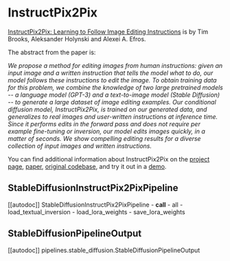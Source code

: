 <!--Copyright 2023 The HuggingFace Team. All rights reserved.

Licensed under the Apache License, Version 2.0 (the "License"); you may not use this file except in compliance with
the License. You may obtain a copy of the License at

http://www.apache.org/licenses/LICENSE-2.0

Unless required by applicable law or agreed to in writing, software distributed under the License is distributed on
an "AS IS" BASIS, WITHOUT WARRANTIES OR CONDITIONS OF ANY KIND, either express or implied. See the License for the
specific language governing permissions and limitations under the License.
-->

# InstructPix2Pix

[InstructPix2Pix: Learning to Follow Image Editing Instructions](https://huggingface.co/papers/2211.09800) is by Tim Brooks, Aleksander Holynski and Alexei A. Efros.

The abstract from the paper is:

*We propose a method for editing images from human instructions: given an input image and a written instruction that tells the model what to do, our model follows these instructions to edit the image. To obtain training data for this problem, we combine the knowledge of two large pretrained models -- a language model (GPT-3) and a text-to-image model (Stable Diffusion) -- to generate a large dataset of image editing examples. Our conditional diffusion model, InstructPix2Pix, is trained on our generated data, and generalizes to real images and user-written instructions at inference time. Since it performs edits in the forward pass and does not require per example fine-tuning or inversion, our model edits images quickly, in a matter of seconds. We show compelling editing results for a diverse collection of input images and written instructions.*

You can find additional information about InstructPix2Pix on the [project page](https://www.timothybrooks.com/instruct-pix2pix), [paper](https://huggingface.co/papers/2211.09800), [original codebase](https://github.com/timothybrooks/instruct-pix2pix), and try it out in a [demo](https://huggingface.co/spaces/timbrooks/instruct-pix2pix).

## StableDiffusionInstructPix2PixPipeline
[[autodoc]] StableDiffusionInstructPix2PixPipeline
	- __call__
	- all
	- load_textual_inversion
	- load_lora_weights
	- save_lora_weights

## StableDiffusionPipelineOutput
[[autodoc]] pipelines.stable_diffusion.StableDiffusionPipelineOutput
